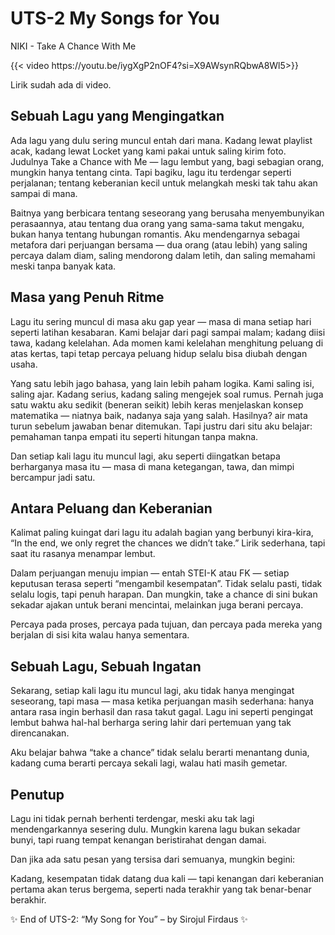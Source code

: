 # UTS-2 My Songs for You

NIKI - Take A Chance With Me

{{< video https://youtu.be/iygXgP2nOF4?si=X9AWsynRQbwA8Wl5>}}

Lirik sudah ada di video.

## Sebuah Lagu yang Mengingatkan
Ada lagu yang dulu sering muncul entah dari mana. Kadang lewat playlist acak, kadang lewat Locket yang kami pakai untuk saling kirim foto. Judulnya Take a Chance with Me — lagu lembut yang, bagi sebagian orang, mungkin hanya tentang cinta. Tapi bagiku, lagu itu terdengar seperti perjalanan; tentang keberanian kecil untuk melangkah meski tak tahu akan sampai di mana.

Baitnya yang berbicara tentang seseorang yang berusaha menyembunyikan perasaannya, atau tentang dua orang yang sama-sama takut mengaku, bukan hanya tentang hubungan romantis. Aku mendengarnya sebagai metafora dari perjuangan bersama — dua orang (atau lebih) yang saling percaya dalam diam, saling mendorong dalam letih, dan saling memahami meski tanpa banyak kata.

## Masa yang Penuh Ritme
Lagu itu sering muncul di masa aku gap year — masa di mana setiap hari seperti latihan kesabaran. Kami belajar dari pagi sampai malam; kadang diisi tawa, kadang kelelahan. Ada momen kami kelelahan menghitung peluang di atas kertas, tapi tetap percaya peluang hidup selalu bisa diubah dengan usaha.

Yang satu lebih jago bahasa, yang lain lebih paham logika. Kami saling isi, saling ajar. Kadang serius, kadang saling mengejek soal rumus. Pernah juga satu waktu aku sedikit (beneran seikit) lebih keras menjelaskan konsep matematika — niatnya baik, nadanya saja yang salah. Hasilnya? air mata turun sebelum jawaban benar ditemukan. Tapi justru dari situ aku belajar: pemahaman tanpa empati itu seperti hitungan tanpa makna.

Dan setiap kali lagu itu muncul lagi, aku seperti diingatkan betapa berharganya masa itu — masa di mana ketegangan, tawa, dan mimpi bercampur jadi satu.

## Antara Peluang dan Keberanian
Kalimat paling kuingat dari lagu itu adalah bagian yang berbunyi kira-kira, “In the end, we only regret the chances we didn’t take.”
Lirik sederhana, tapi saat itu rasanya menampar lembut.

Dalam perjuangan menuju impian — entah STEI-K atau FK — setiap keputusan terasa seperti “mengambil kesempatan”. Tidak selalu pasti, tidak selalu logis, tapi penuh harapan. Dan mungkin, take a chance di sini bukan sekadar ajakan untuk berani mencintai, melainkan juga berani percaya.

Percaya pada proses, percaya pada tujuan, dan percaya pada mereka yang berjalan di sisi kita walau hanya sementara.

## Sebuah Lagu, Sebuah Ingatan
Sekarang, setiap kali lagu itu muncul lagi, aku tidak hanya mengingat seseorang, tapi masa — masa ketika perjuangan masih sederhana: hanya antara rasa ingin berhasil dan rasa takut gagal. Lagu ini seperti pengingat lembut bahwa hal-hal berharga sering lahir dari pertemuan yang tak direncanakan.

Aku belajar bahwa “take a chance” tidak selalu berarti menantang dunia, kadang cuma berarti percaya sekali lagi, walau hati masih gemetar.

## Penutup
Lagu ini tidak pernah berhenti terdengar, meski aku tak lagi mendengarkannya sesering dulu. Mungkin karena lagu bukan sekadar bunyi, tapi ruang tempat kenangan beristirahat dengan damai.

Dan jika ada satu pesan yang tersisa dari semuanya, mungkin begini:

Kadang, kesempatan tidak datang dua kali — tapi kenangan dari keberanian pertama akan terus bergema, seperti nada terakhir yang tak benar-benar berakhir.

✨ End of UTS-2: “My Song for You” – by Sirojul Firdaus ✨